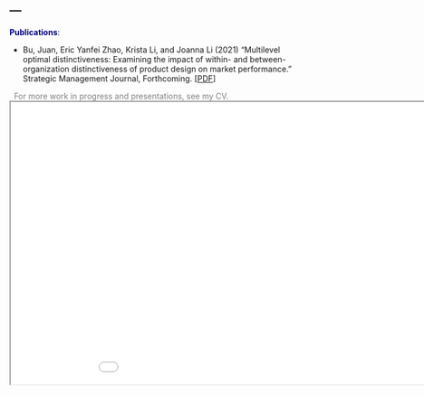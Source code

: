 ---
---

<link rel="stylesheet" href="style.css" type="text/css">


**<span style="color:navy">Publications<span>**:


  + Bu, Juan, Eric Yanfei Zhao, Krista Li, and Joanna Li (2021) "Multilevel optimal distinctiveness: Examining the impact of within- and between-organization distinctiveness of product design on market performance." Strategic Management Journal, Forthcoming. [[PDF](files/papers/Bu_et_al_2021.pdf)]<br>

&nbsp;
<span style="color:grey" >For more work in progress and presentations, see my CV.</span>
<iframe width="1000" height="500" src="files/cv/Joanna_Li_CV_02022022.pdf"></iframe>